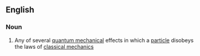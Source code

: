 ==English==

===Noun===
{{wikipedia}}
{{en-noun|head=[[quantum]] [[tunnelling]]|-}}

# {{label|en|physics}} Any of several [[quantum mechanical]] effects in which a [[particle]] disobeys the laws of [[classical mechanics]]